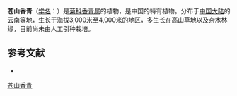 {{Speciesbox
| name = 苍山香青
| status = 
| status_system = 
| image =
| genus = Anaphalis
| species = delavayi
| authority = (Franch.) Diels
}}

'''苍山香青'''（[[学名|学名]]：{{lang|la|''Anaphalis delavayi''}}）是[[菊科|菊科]][[香青属|香青属]]的植物，是中国的特有植物。分布于[[中国大陆|中国大陆]]的[[云南|云南]]等地，生长于海拔3,000米至4,000米的地区，多生长在高山草地以及杂木林缘，目前尚未由人工引种栽培。

== 参考文献 ==
<div class="references-small">
* {{cite web| url =http://www.bioinfo.cn/db05/KmzwSpecies.php?action=view&id=3980| title =苍山香青| work =《中国高等植物数据库全库》| publisher =中国科学院微生物研究所| author =昆明植物研究所| accessdate =2009-02-24}}{{dead link|date=2018年4月 |bot=InternetArchiveBot |fix-attempted=yes }}
</div>
{{Taxonbar|from=Q15226709}}

[[Category:香青属|苍山香青]]


{{植物小作品}}